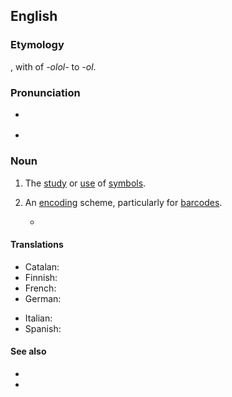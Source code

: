 ==English==

===Etymology===
{{suffix|en|symbol|ology}}, with {{glossary|haplology}} of ''-olol-'' to ''-ol''.

===Pronunciation===
* {{a|GenAm}} {{IPA|en|[sɪmˈbɑlədʒi]}}
* {{a|RP}} {{IPA|en|[sɪmˈbɒlədʒi]}}

===Noun===
{{en-noun|~}}

# {{lb|en|uncountable}} The [[study]] or [[use]] of [[symbol]]s.
# {{lb|en|countable}} An [[encoding]] scheme, particularly for [[barcode]]s.
#* {{quote-book|en|year=2012|author=Harvey Lehpamer|title=RFID Design Principles|isbn=9781608074716|publisher=Artech House|page=51|pageurl=https://books.google.com/books?id=Cm7O1ppKte8C&lpg=PA51&dq=%22symbologies%22&hl=es&pg=PA51#v=onepage&q&f=false|passage=Two-dimensional '''symbologies''' provide a means of storing large amounts of data in a very small space. Stacked '''symbologies''' (linear bar codes stacked on top of each other), matrix '''symbologies''' (comprising a matrix of light and dark elements, circles, squares, or hexagons), and packet '''symbologies''' (a collection of linear symbols “randomly” arranged on a page) are commonly used.}}

====Translations====
{{trans-top|study of symbols}}
* Catalan: {{t|ca|simbologia|f}}
* Finnish: {{t|fi|symbologia}}
* French: {{t+|fr|symbologie|f}}
* German: {{t|de|Symbologie|f}}
{{trans-mid}}
* Italian: {{t+|it|simbologia|f}}
* Spanish: {{t+|es|simbología|f}}
{{trans-bottom}}

====See also====
* {{l|en|semiology}}
* {{l|en|semiotics}}

{{cln|en|haplological forms}}